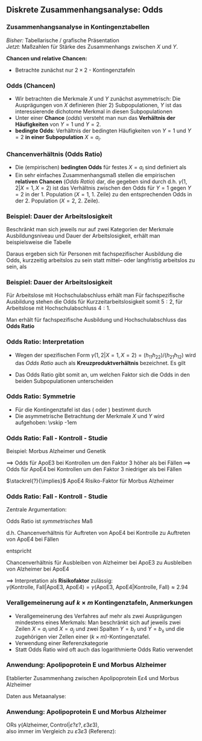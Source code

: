 ## Diskrete Zusammenhangsanalyse: Odds

### Zusammenhangsanalyse in Kontingenztabellen

*Bisher:* Tabellarische / grafische Präsentation\
*Jetzt:* Maßzahlen für Stärke des Zusammenhangs zwischen $X$ und $Y$.

**Chancen und relative Chancen:**

-  Betrachte zunächst nur $2 \times 2$ - Kontingenztafeln \begin{displaymath}
    \begin{array}{cc|cc|c}
    & \multicolumn{1}{c}{}
      & \multicolumn{2}{c}{$Y$}\\
    & \multicolumn{1}{c}{}
      & 1
     & \multicolumn{1}{c}{2} \\\cline{3-4}
    & 1
      & h_{11}
     & h_{12}
       & h_{1\cdot}\\
    \raisebox{1.5ex}[-1.5ex]{$X$}
    & 2
      & h_{21}
     & h_{22}
       & h_{2\cdot}\\\cline{3-4}
    & \multicolumn{1}{c}{}
      &\multicolumn{1}{c}{h_{\cdot 1}}
     & \multicolumn{1}{c}{h_{\cdot 2} }
       & \multicolumn{1}{c}{n}
    \end{array}
    \end{displaymath}

### Odds (Chancen)

-   Wir betrachten die Merkmale $X$ und $Y$ zunächst asymmetrisch: Die
    Ausprägungen von $X$ definieren (hier 2) Subpopulationen, $Y$ ist das
    interessierende dichotome Merkmal in diesen Subpopulationen
-   Unter einer **Chance** (*odds*) versteht man nun das **Verhältnis der Häufigkeiten** von $Y=1$ und $Y=2$.
-   **bedingte Odds**: Verhältnis der bedingten Häufigkeiten von $Y=1$ und $Y=2$
    **in einer Subpopulation** $X=a_i$.

### Chancenverhältnis (Odds Ratio)

-   Die (empirischen) **bedingten Odds** für festes $X=a_i$ sind definiert als
    \begin{displaymath}
     \gamma(1,2|X=a_i) = \frac{h_{i1}}{h_{i2}}.
      \end{displaymath}
-   Ein sehr einfaches Zusammenhangsmaß stellen die empirischen **relativen
    Chancen** (*Odds Ratio*) dar, die gegeben sind durch \begin{displaymath}
     \gamma(1,2|X=1,X=2) = \frac{\gamma(1,2|X=1)}{\gamma(1,2|X=2)} =
     \frac{h_{11}/h_{12}} {h_{21}/h_{22}} = \frac{h_{11}h_{22}}{h_{21}h_{12}},
      \end{displaymath} d.h. $\gamma(1,2|X=1,X=2)$ ist das Verhältnis zwischen
    den Odds für $Y=1$ gegen $Y=2$ in der $1.$ Population ($X=1$, $1.$ Zeile)
    zu den entsprechenden Odds in der $2.$ Population ($X=2$, $2.$ Zeile).

### Beispiel: Dauer der Arbeitslosigkeit

Beschränkt man sich jeweils nur auf zwei Kategorien der Merkmale
Ausbildungsniveau und Dauer der Arbeitslosigkeit, erhält man beispielsweise die
Tabelle

```{=tex}
\begin{center}
\small
\begin{tabular}[b]{lcc}
\multicolumn{1}{c}{}
& Kurzzeit-
  & Mittel- und langfristige\\
\multicolumn{1}{c}{}
& arbeitslosigkeit
  & Arbeitslosigkeit\\\cline{2-3}
\multicolumn{1}{l|}{Fachspezifische Ausbildung}
& $40$ & \multicolumn{1}{c|}{$16$} \\
\multicolumn{1}{l|}{Hochschulabschluss}
& $28$ & \multicolumn{1}{c|}{$7$}\\\cline{2-3}
\end{tabular}
\end{center}
```
\medskip Daraus ergeben sich für Personen mit fachspezifischer Ausbildung die
Odds, kurzzeitig arbeitslos zu sein statt mittel-- oder
langfristig arbeitslos zu sein, als \begin{displaymath}
\gamma(1,2|\text{fachsp. Ausbildung}) = \frac{40}{16} = 5:2 = 2.5.
\end{displaymath}

### Beispiel: Dauer der Arbeitslosigkeit

Für Arbeitslose mit Hochschulabschluss erhält man \begin{displaymath}
\gamma(1,2|\text{Hochschulabschluss}) = \frac{28}{7} = 4:1 = 4.
\end{displaymath} Für fachspezifische Ausbildung stehen die Odds für Kurzzeitarbeitslosigkeit somit $5:2$, für Arbeitslose mit Hochschulabschluss $4:1$.

\vspace{0.5cm}

Man erhält für fachspezifische Ausbildung und Hochschulabschluss das **Odds Ratio** \begin{displaymath}
\gamma(1,2|\text{fachsp. Ausbildung, Hochschule}) = \frac{5:2}{4:1} = \frac{2.5}{4} = 0.625 =
\frac{40\cdot 7}{16 \cdot 28}
\end{displaymath}

### Odds Ratio: Interpretation

-   Wegen der spezifischen Form
    $\gamma(1,2|X=1,X=2)=(h_{11}h_{22})/(h_{21}h_{12})$ wird das *Odds Ratio* auch als **Kreuzproduktverhältnis** bezeichnet. Es gilt

    ```{=tex}
    \begin{center}
      \begin{tabular}{ll}
      $\gamma =1$ \hspace{1cm}& Odds in beiden Subpopulationen gleich\\*[0.3cm]
      $\gamma > 1$ & Odds in Subpopulation $X=1$ \\
      & größer als in Subpopulation $X=2$\\*[0.3cm]
      $\gamma < 1$ & Odds in Subpopulation $X=1$ \\
      & niedriger als in Subpopulation $X=2$.
      \end{tabular}
      \end{center}
      \vspace*{0.3cm}
    ```

-   Das Odds Ratio gibt somit an, um welchen Faktor sich die Odds in
    den beiden Subpopulationen unterscheiden

### Odds Ratio: Symmetrie

-   Für die Kontingenztafel \begin{displaymath}
    \begin{array}{|cc|}\hline
    h_{11} & h_{12}\\
    h_{21} & h_{22}\\\hline
    \end{array}
    \end{displaymath} ist das \textit{Kreuzproduktverhältnis}
    (\textit{relative Chance} oder \textit{Odds
    Ratio}) bestimmt durch \begin{displaymath}
    \gamma = \frac{h_{11}/h_{12}}{h_{21}/h_{22}} = \frac{h_{11}
    h_{22}}{h_{21}h_{12}}.
    \end{displaymath}
-   Die asymmetrische Betrachtung der Merkmale $X$ und $Y$ wird aufgehoben:
    \vskip -1em \begin{align*}
    \gamma(Y=1,Y=2|X=1,X=2) &=& \gamma(X=1,X=2|Y=1,Y=2)\\
                         &=& \gamma(Y=2,Y=1|X=2,X=1)\\
                         &=& \gamma(X=2,X=1|Y=2,Y=1)\\
                         &=& 1/\gamma(Y=2, Y=1|X = 1, X=2)\\
                         &=& 1/\gamma(X=2, X=1|Y = 1, Y=2)\text{ ...etc.}\\
    \end{align*}

### Odds Ratio: Fall - Kontroll - Studie

Beispiel: Morbus Alzheimer und Genetik

\vspace{0.5cm}

```{=tex}
\begin{tabular}{c| cc | c}
  & ApoE3 & ApoE4 & $\sum$ \\ \hline
  Kontrolle & 2258 & 803 & 3061 \\ 
  Fall & 593 & 620 & 1213 \\ \hline
  $\sum$ & 2851 & 1423 & 4274 \\ 
\end{tabular}
```
\vspace{0.5cm}

```{=tex}
\begin{equation*}
  OR = \gamma(\text{ApoE3, ApoE4}|\text{Kontrolle, Fall}) = \frac{2258/803}{593/620} \approx 2.94
\end{equation*}
```
\vspace{0.5cm}

$\implies$ Odds für ApoE3 bei Kontrollen um den Faktor 3 höher als bei
Fällen $\implies$ Odds für ApoE4 bei Kontrollen um den Faktor 3 niedriger
als bei Fällen

\vspace{0.3cm}

$\stackrel{?}{\implies}$ ApoE4 Risiko-Faktor für Morbus Alzheimer

### Odds Ratio: Fall - Kontroll - Studie

Zentrale Argumentation:

\vspace{0.5cm}

Odds Ratio ist *symmetrisches* Maß

d.h. Chancenverhältnis für Auftreten von ApoE4 bei Kontrolle zu Auftreten von
ApoE4 bei Fällen  

\vspace{0.2cm}
entspricht
\vspace{0.2cm}

Chancenverhältnis für Ausbleiben von Alzheimer bei ApoE3 zu Ausbleiben von Alzheimer bei ApoE4

\vspace{0.5cm}

$\implies$ Interpretation als **Risikofaktor** zulässig:  
$\gamma(\text{Kontrolle, Fall}|\text{ApoE3, ApoE4}) = \gamma(\text{ApoE3, ApoE4}|\text{Kontrolle, Fall}) \approx 2.94$

### Verallgemeinerung auf $k\times m$ Kontingenztafeln, Anmerkungen

-   Verallgemeinerung des Verfahres auf mehr als zwei Ausprägungen mindestens
    eines Merkmals: Man beschränkt sich auf jeweils zwei Zeilen $X=a_i$ und
    $X=a_j$ und zwei Spalten $Y=b_r$ und $Y=b_s$ und die zugehörigen vier Zellen
    einer $(k \times m)$-Kontingenztafel.
-   Verwendung einer Referenzkategorie
-   Statt Odds Ratio wird oft auch das logarithmierte Odds Ratio verwendet

### Anwendung: Apolipoprotein E und Morbus Alzheimer

Etablierter Zusammenhang zwischen Apolipoprotein E$\varepsilon4$ und Morbus
Alzheimer

\vspace{0.5cm}

Daten aus Metaanalyse:

\vspace{0.3cm}

```{=tex}
\begin{tabular}{c| c c c c c |c}
  ApoE genotype   & $\varepsilon2\varepsilon2$ & $\varepsilon2\varepsilon3$   & $\varepsilon2\varepsilon4$
  & $\varepsilon3\varepsilon3$  & $\varepsilon3\varepsilon4$ & $\varepsilon4\varepsilon4$ \\\hline
  Clinical controls & 27& 425&    81& 2258&   803&    71\\
  Clinical Alzheimer& 7   &74&    41& 593&    620&    207\\\hline \hline
  PM controls &3  &75&    18& 358 &120&   8\\
  PM Alzheimer    &1  &20&    17& 249&    373&    97\\
\end{tabular}
```

### Anwendung: Apolipoprotein E und Morbus Alzheimer

ORs $\gamma(\text{Alzheimer}, \text{Control} | \varepsilon{?}\varepsilon{?}, \varepsilon 3\varepsilon 3)$,  
also immer im Vergleich zu $\varepsilon3\varepsilon3$ (Referenz):

\vspace{0.5cm}

```{=tex}
\begin{tabular}{c|c c c c c c }
  ApoE genotype   & $\varepsilon2\varepsilon2$ & $\varepsilon2\varepsilon3$   & $\varepsilon2\varepsilon4$
  & $\varepsilon3\varepsilon3$  & $\varepsilon3\varepsilon4$ & $\varepsilon4\varepsilon4$ \\\hline 
  OR (klinisch) & 0.99 & 0.7 & 1.93 & 1 & 2.94 & 11.1 \\ 
  OR (post mortem) & 0.5 & 0.4 & 1.4 & 1 & 4.5 & 17.4 \\ 
\end{tabular}
```
